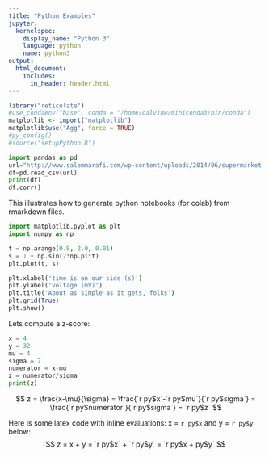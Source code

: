 ```yaml
---
title: "Python Examples"
jupyter:
  kernelspec:
    display_name: "Python 3" 
    language: python 
    name: python3 
output:
  html_document:
    includes:
      in_header: header.html
---
```


```r
library("reticulate")
#use_condaenv("base", conda = "/home/calvinw/miniconda3/bin/conda")
matplotlib <- import("matplotlib")
matplotlib$use("Agg", force = TRUE)
#py_config()
#source("setupPython.R")
```

```python
import pandas as pd
url="http://www.salemmarafi.com/wp-content/uploads/2014/06/supermarket.csv"
df=pd.read_csv(url)
print(df)
df.corr()
```

This illustrates how to generate python notebooks (for colab) from rmarkdown files.

```python
import matplotlib.pyplot as plt
import numpy as np

t = np.arange(0.0, 2.0, 0.01)
s = 1 + np.sin(2*np.pi*t)
plt.plot(t, s)

plt.xlabel('time is on our side (s)')
plt.ylabel('voltage (mV)')
plt.title('About as simple as it gets, folks')
plt.grid(True)
plt.show()
```

Lets compute a z-score:
```python
x = 4 
y = 32
mu = 4
sigma = 7
numerator = x-mu
z = numerator/sigma
print(z)
```
$$
z = \frac{x-\mu}{\sigma} 
  = \frac{`r py$x`-`r py$mu`}{`r py$sigma`} 
  = \frac{`r py$numerator`}{`r py$sigma`} 
  = `r py$z`
$$

Here is some latex code with inline evaluations: x = `r py$x` and y = `r py$y` below:
$$ 
z = x + y = `r py$x` + `r py$y` = `r py$x + py$y`
$$

